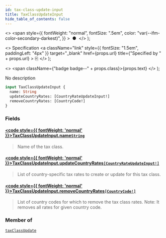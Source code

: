 ```yaml
---
id: tax-class-update-input
title: TaxClassUpdateInput
hide_table_of_contents: false
---
```


  <>
    <span
      style={{
        fontWeight: "normal",
        fontSize: ".5em",
        color: "var(--ifm-color-secondary-darkest)",
      }}
    >
      &nbsp;●&nbsp;
    </span>
  </>
);

  <>
    Specification
    <a
      className="link"
      style={{ fontSize: "1.5em", paddingLeft: "4px" }}
      target="\_blank"
      href={props.url}
      title={"Specified by " + props.url}
    >
      ⎘
    </a>
  </>
);

  <>
    <span className={"badge badge--" + props.class}>{props.text}</span>
  </>
);

No description

```graphql
input TaxClassUpdateInput {
  name: String
  updateCountryRates: [CountryRateUpdateInput!]
  removeCountryRates: [CountryCode!]
}
```

### Fields

#### [<code style={{ fontWeight: 'normal' }}>TaxClassUpdateInput.<b>name</b></code>](#)<Bullet />[`String`](../../api-reference/miscellaneous/scalars/string) <Badge class="secondary" text="scalar"/> <Badge class="secondary" text="miscellaneous"/>

> Name of the tax class.

#### [<code style={{ fontWeight: 'normal' }}>TaxClassUpdateInput.<b>updateCountryRates</b></code>](#)<Bullet />[`[CountryRateUpdateInput!]`](../../api-reference/taxes/inputs/country-rate-update-input) <Badge class="secondary" text="list"/> <Badge class="secondary" text="input"/> <Badge class="secondary" text="taxes"/>

> List of country-specific tax rates to create or update for this tax class.

#### [<code style={{ fontWeight: 'normal' }}>TaxClassUpdateInput.<b>removeCountryRates</b></code>](#)<Bullet />[`[CountryCode!]`](../../api-reference/miscellaneous/enums/country-code) <Badge class="secondary" text="list"/> <Badge class="secondary" text="enum"/> <Badge class="secondary" text="miscellaneous"/>

> List of country codes for which to remove the tax class rates. Note: It removes all rates for given country code.

### Member of

[`taxClassUpdate`](../../api-reference/taxes/mutations/tax-class-update) <Badge class="secondary" text="mutation"/>
